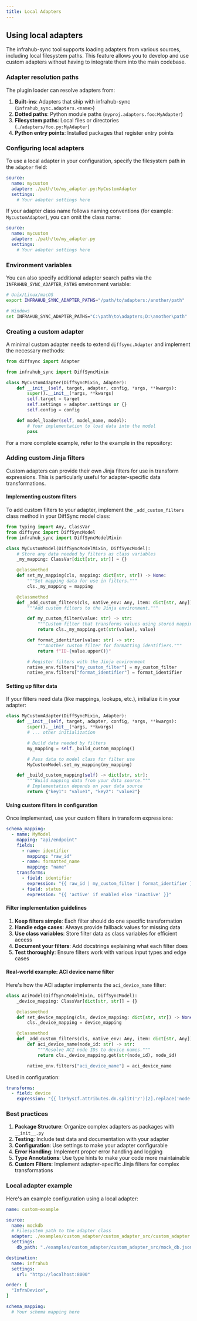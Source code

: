```yaml
---
title: Local Adapters
---
```



## Using local adapters

The infrahub-sync tool supports loading adapters from various sources, including local filesystem paths. This feature allows you to develop and use custom adapters without having to integrate them into the main codebase.

### Adapter resolution paths

The plugin loader can resolve adapters from:

1. **Built-ins**: Adapters that ship with infrahub-sync (`infrahub_sync.adapters.<name>`)
2. **Dotted paths**: Python module paths (`myproj.adapters.foo:MyAdapter`)
3. **Filesystem paths**: Local files or directories (`./adapters/foo.py:MyAdapter`)
4. **Python entry points**: Installed packages that register entry points

### Configuring local adapters

To use a local adapter in your configuration, specify the filesystem path in the `adapter` field:

```yaml
source:
  name: mycustom
  adapter: ./path/to/my_adapter.py:MyCustomAdapter
  settings:
    # Your adapter settings here
```

If your adapter class name follows naming conventions (for example: `MycustomAdapter`), you can omit the class name:

```yaml
source:
  name: mycustom
  adapter: ./path/to/my_adapter.py
  settings:
    # Your adapter settings here
```

### Environment variables

You can also specify additional adapter search paths via the `INFRAHUB_SYNC_ADAPTER_PATHS` environment variable:

```bash
# Unix/Linux/macOS
export INFRAHUB_SYNC_ADAPTER_PATHS="/path/to/adapters:/another/path"

# Windows
set INFRAHUB_SYNC_ADAPTER_PATHS="C:\path\to\adapters;D:\another\path"
```

### Creating a custom adapter

A minimal custom adapter needs to extend `diffsync.Adapter` and implement the necessary methods:

```python
from diffsync import Adapter

from infrahub_sync import DiffSyncMixin

class MyCustomAdapter(DiffSyncMixin, Adapter):
    def __init__(self, target, adapter, config, *args, **kwargs):
        super().__init__(*args, **kwargs)
        self.target = target
        self.settings = adapter.settings or {}
        self.config = config

    def model_loader(self, model_name, model):
        # Your implementation to load data into the model
        pass
```

For a more complete example, refer to the example in the repository:

<ReferenceLink title="Custom Adapter Example" url="https://github.com/opsmill/infrahub-sync/tree/main/examples/custom_adapter" openInNewTab />

### Adding custom Jinja filters

Custom adapters can provide their own Jinja filters for use in transform expressions. This is particularly useful for adapter-specific data transformations.

#### Implementing custom filters

To add custom filters to your adapter, implement the `_add_custom_filters` class method in your DiffSync model class:

```python
from typing import Any, ClassVar
from diffsync import DiffSyncModel
from infrahub_sync import DiffSyncModelMixin

class MyCustomModel(DiffSyncModelMixin, DiffSyncModel):
    # Store any data needed by filters as class variables
    _my_mapping: ClassVar[dict[str, str]] = {}

    @classmethod
    def set_my_mapping(cls, mapping: dict[str, str]) -> None:
        """Set mapping data for use in filters."""
        cls._my_mapping = mapping

    @classmethod
    def _add_custom_filters(cls, native_env: Any, item: dict[str, Any]) -> None:
        """Add custom filters to the Jinja environment."""

        def my_custom_filter(value: str) -> str:
            """Custom filter that transforms values using stored mapping."""
            return cls._my_mapping.get(str(value), value)

        def format_identifier(value: str) -> str:
            """Another custom filter for formatting identifiers."""
            return f"ID-{value.upper()}"

        # Register filters with the Jinja environment
        native_env.filters["my_custom_filter"] = my_custom_filter
        native_env.filters["format_identifier"] = format_identifier
```

#### Setting up filter data

If your filters need data (like mappings, lookups, etc.), initialize it in your adapter:

```python
class MyCustomAdapter(DiffSyncMixin, Adapter):
    def __init__(self, target, adapter, config, *args, **kwargs):
        super().__init__(*args, **kwargs)
        # ... other initialization

        # Build data needed by filters
        my_mapping = self._build_custom_mapping()

        # Pass data to model class for filter use
        MyCustomModel.set_my_mapping(my_mapping)

    def _build_custom_mapping(self) -> dict[str, str]:
        """Build mapping data from your data source."""
        # Implementation depends on your data source
        return {"key1": "value1", "key2": "value2"}
```

#### Using custom filters in configuration

Once implemented, use your custom filters in transform expressions:

```yaml
schema_mapping:
  - name: MyModel
    mapping: "api/endpoint"
    fields:
      - name: identifier
        mapping: "raw_id"
      - name: formatted_name
        mapping: "name"
    transforms:
      - field: identifier
        expression: "{{ raw_id | my_custom_filter | format_identifier }}"
      - field: status
        expression: "{{ 'active' if enabled else 'inactive' }}"
```

#### Filter implementation guidelines

1. **Keep filters simple**: Each filter should do one specific transformation
2. **Handle edge cases**: Always provide fallback values for missing data
3. **Use class variables**: Store filter data as class variables for efficient access
4. **Document your filters**: Add docstrings explaining what each filter does
5. **Test thoroughly**: Ensure filters work with various input types and edge cases

#### Real-world example: ACI device name filter

Here's how the ACI adapter implements the `aci_device_name` filter:

```python
class AciModel(DiffSyncModelMixin, DiffSyncModel):
    _device_mapping: ClassVar[dict[str, str]] = {}

    @classmethod
    def set_device_mapping(cls, device_mapping: dict[str, str]) -> None:
        cls._device_mapping = device_mapping

    @classmethod
    def _add_custom_filters(cls, native_env: Any, item: dict[str, Any]) -> None:
        def aci_device_name(node_id: str) -> str:
            """Resolve ACI node IDs to device names."""
            return cls._device_mapping.get(str(node_id), node_id)

        native_env.filters["aci_device_name"] = aci_device_name
```

Used in configuration:
```yaml
transforms:
  - field: device
    expression: "{{ l1PhysIf.attributes.dn.split('/')[2].replace('node-', '') | aci_device_name }}"
```

### Best practices

1. **Package Structure**: Organize complex adapters as packages with `__init__.py`
2. **Testing**: Include test data and documentation with your adapter
3. **Configuration**: Use settings to make your adapter configurable
4. **Error Handling**: Implement proper error handling and logging
5. **Type Annotations**: Use type hints to make your code more maintainable
6. **Custom Filters**: Implement adapter-specific Jinja filters for complex transformations

### Local adapter example

Here's an example configuration using a local adapter:

```yaml
name: custom-example

source:
  name: mockdb
  # Filesystem path to the adapter class
  adapter: ./examples/custom_adapter/custom_adapter_src/custom_adapter.py:MockdbAdapter
  settings:
    db_path: "./examples/custom_adapter/custom_adapter_src/mock_db.json"

destination:
  name: infrahub
  settings:
    url: "http://localhost:8000"

order: [
  "InfraDevice",
]

schema_mapping:
  # Your schema mapping here
```